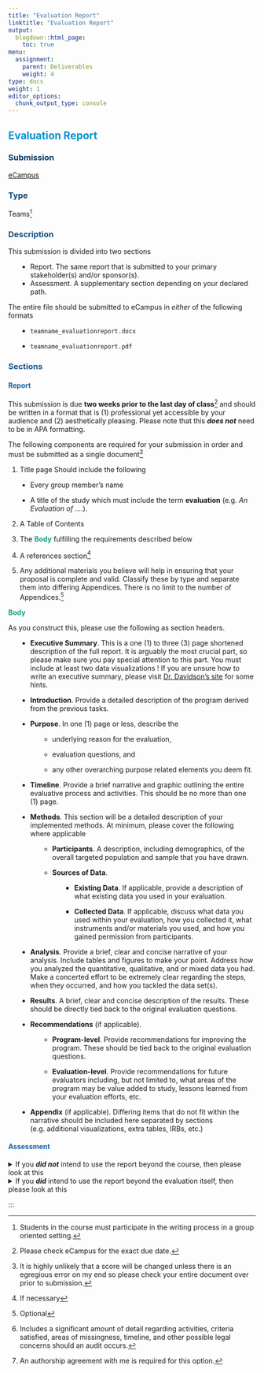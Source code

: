 ```yaml
---
title: "Evaluation Report"
linktitle: "Evaluation Report"
output:
  blogdown::html_page:
    toc: true
menu:
  assignment:
    parent: Deliverables
    weight: 4
type: docs
weight: 1
editor_options: 
  chunk_output_type: console
---
```


<style>
ul {
    margin-left: 1.5em;
}
</style>

## <span style="color:#0392cf">Evaluation Report</span>

### <span style="color:#073965">Submission</span>
[eCampus](https://ecampus.wvu.edu){target="_blank"}

### <span style="color:#074276">Type</span>
Teams^[Students in the course must participate in the writing process in a group oriented setting.]

### <span style="color:#0F4C81">Description</span>
This submission is divided into two sections 

+ Report. The same report that is submitted to your primary stakeholder(s) and/or sponsor(s).
+ Assessment. A supplementary section depending on your declared path.

The entire file should be submitted to eCampus in *either* of the following formats

- `teamname_evaluationreport.docx` 

- `teamname_evaluationreport.pdf`

### <span style="color:#155790">Sections</span>

#### <span style="color:#1B609D">Report</span>
This submission is due **two weeks prior to the last day of class**^[Please check eCampus for the exact due date.] and should be written in a format that is (1) professional yet accessible by your audience and (2) aesthetically pleasing. Please note that this ***does not*** need to be in APA formatting.

The following components are required for your submission in order and must be submitted as a single document^[It is highly unlikely that a score will be changed unless there is an egregious error on my end so please check your entire document over prior to submission.]

1. Title page
Should include the following

+ Every group member's name 

+ A title of the study which must include the term **evaluation** (e.g. *An Evaluation of* ....).

2. A Table of Contents 

3. The <span style="color:#1b9d83">**Body**</span> fulfilling the requirements described below

4. A references section^[If necessary]

5. Any additional materials you believe will help in ensuring that your proposal is complete and valid. Classify these by type and separate them into differing Appendices. There is no limit to the number of Appendices.^[Optional] 


<span style="color:#1b9d83">**Body**</span>

As you construct this, please use the following as section headers.

+ **Executive Summary**. This is a one (1) to three (3) page shortened description of the full report. It is arguably the most crucial part, so please make sure you pay special attention to this part. You must include at least two data visualizations ! If you are unsure how to write an executive summary, please visit [Dr. Davidson’s site](https://betterevaluation.org/en/evaluation-options/executive_summaries){target="_blank"} for some hints.

+ **Introduction**. Provide a detailed description of the program derived from the previous tasks.

+ **Purpose**. In one (1) page or less, describe the 

  + underlying reason for the evaluation, 
  
  + evaluation questions, and

  + any other overarching purpose related elements you deem fit.

+ **Timeline**. Provide a brief narrative and graphic outlining the entire evaluative process and activities. This should be no more than one (1) page.
  
+ **Methods**. This section will be a detailed description of your implemented methods. At minimum, please cover the following where applicable
  
  + **Participants**. A description, including demographics, of the overall targeted population and sample that you have drawn.
  
  + **Sources of Data**. 
    
    + **Existing Data**. If applicable, provide a description of what existing data you used in your evaluation.
  
    + **Collected Data**. If applicable, discuss what data you used within your evaluation, how you collected it, what instruments and/or materials you used, and how you gained permission from participants.
  
+ **Analysis**. Provide a brief, clear and concise narrative of your analysis. Include tables and figures to make your point. Address how you analyzed the quantitative, qualitative, and or mixed data you had. Make a concerted effort to be extremely clear regarding the steps, when they occurred, and how you tackled the data set(s).

+ **Results**. A brief, clear and concise description of the results. These should be directly tied back to the original evaluation questions.
  
+ **Recommendations** (if applicable).

  + **Program-level**. Provide recommendations for improving the program. These should be tied back to the original evaluation questions.
  
  + **Evaluation-level**. Provide recommendations for future evaluators including, but not limited to, what areas of the program may be value added to study, lessons learned from your evaluation efforts, etc.
  
+ **Appendix** (if applicable). Differing items that do not fit within the narrative should be included here separated by sections (e.g. additional visualizations, extra tables, IRBs, etc.)
    
#### <span style="color:#1B609D">Assessment</span>

<details><summary>If you ***did not*** intend to use the report beyond the course, then please look at this</summary>
<p>
Your team submission should include the following components separated into three parts
    1. **external deliverable**. Your final report submitted to the sponsor that is written to be easily accessible and consumable
    2. **evaluation assessment**^[Includes a significant amount of detail regarding activities, criteria satisfied, areas of missingness, timeline, and other possible legal concerns should an audit occurs.]. Form a *coherent* and *detailed* narrative addressing what you would do differently given the chance to perform your evaluation over again. You can think of this as a reflection of all activities and personnel associated with the evaluation. Specificity, clarity and distinct connections to the course content will be key here.
    3. (optional) **client authorization**. If anybody on your team intends to use this report outside of this course in any capacity (e.g. as an example of work), you must submit a signed release from the sponsor. This serves as a binding document.    
</p>
</details>

<details><summary>If you ***did*** intend to use the report beyond the evaluation itself, then please look at this</summary>
<p>
Your team submission should include the following components separated into three parts
    1. **external deliverable**. Your final report submitted to the sponsor that is written to be easily accessible and consumable
    2. **original manuscript**^[An authorship agreement with me is required for this option.] A solid and coherent draft of a publication based off of your evaluation.
    3. (optional) **client authorization**. You must submit a signed release from the sponsor permitting the use of the evaluation for the purposes of an academic publication. This serves as a binding document.
<br>    
<details><summary><span style="color:#9d1b76">**Example Manuscript Outline**</span></summary>
<p>
Your items must be in the standard formatting and structure outlined by your primary journal of choice. A broad list of sections and descriptions are provided below. However, ***always use the formatting and structure defined by your journal of choice**

+	**Title**. The title should be specific and indicate the problem the research project addresses using term that will be helpful in searches should your paper be published.

+	**Keywords**. Publishers will more often than not ask you to provide up to five keywords that are generally describe elements of your manuscript. 

+	**Letter to the Editor**. Most journals require a letter to the editor where you must make an argument in narrative form explain why you believe the submission fits the journal. You should absolutely review the description of the journal where they often describe what types of submissions will be considered.

+	**Abstract**. The abstract is used by readers to quickly review the overall content of the paper. Journals typically place strict word limits on abstracts, such as 200 words, making them a challenge to write. The abstract should provide a complete synopsis of the research paper and should introduce the topic and the specific research question, provide a statement regarding methodology and should provide a general statement about the results and the findings. Because it is really a summary of the entire research paper, it is often written last.

+	**Introduction**. The introduction begins by introducing the broad overall topic and providing basic background information. It then narrows down to the specific research question relating to this topic. It provides the purpose and focus for the rest of the paper and sets up the justification for the research.

+	**Literature Review**. The purpose of the literature review is to describe past important research and it relate it specifically to the research problem. It should be a synthesis of the previous literature and the new idea being researched. The review should examine the major theories related to the topic to date and their contributors.  It should include all relevant findings from credible sources, such as academic books and peer-reviewed journal articles.

+	**Methods**. The methods section will describe the research design and methodology used to complete to the study. The general rule of thumb is that readers should be provided with enough detail to replicate the study.

+	**Analysis**. The analysis section will describe your approach to analyzing your data set(s). The general rule of thumb is that readers should be provided with enough detail to replicate the study.

+	**Results**. In this section, the results of the analysis are presented. How the results are presented will depend upon whether the research study was quantitative or qualitative in nature. This section should focus only on results that are directly related to the research or the problem. Graphs and tables should only be used when there is too much data to efficiently include it within the text. You should absolutely present the results, but not discuss their significance.

+	**Discussion or Conclusion**. This section should be a discussion of the results and the implications on the field, as well as other fields. The hypothesis should be answered and validated by the interpretation of the results.  This section should also discuss how the results relate to previous research mentioned in the literature review, any cautions about the findings, and potential for future research.

+	**References or Bibliography**. The research paper is not complete without the list of references. This section should be an alphabetized list of all the academic sources of information utilized in the paper. The format of the references will match the format and style used in the paper. Common formats include APA, MLA, Harvard and so forth.
</p>
</details>

</p>
</details>

:::
